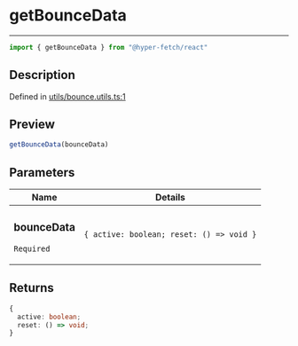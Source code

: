 

# getBounceData

<div class="api-docs__separator" data-reactroot="">

---

</div><div class="api-docs__import" data-reactroot="">

```ts
import { getBounceData } from "@hyper-fetch/react"
```

</div><div class="api-docs__section">

## Description

</div><div class="api-docs__description"><span class="api-docs__do-not-parse">



</span></div><p class="api-docs__definition">

Defined in [utils/bounce.utils.ts:1](https://github.com/BetterTyped/hyper-fetch/blob/3f01c37e/packages/react/src/utils/bounce.utils.ts#L1)

</p><div class="api-docs__section">

## Preview

</div><div class="api-docs__preview fn">

```ts
getBounceData(bounceData)
```

</div><div class="api-docs__section">

## Parameters

</div><div class="api-docs__parameters"><table><thead><tr><th>Name</th><th>Details</th></tr></thead><tbody><tr param-data="bounceData"><td class="api-docs__param-name required">

### bounceData 

`Required`

</td><td class="api-docs__param-type">

`{ active: boolean; reset: () => void }`

</td></tr></tbody></table></div><div class="api-docs__section">

## Returns

</div><div class="api-docs__returns">

```ts
{
  active: boolean;
  reset: () => void;
}
```

</div>
